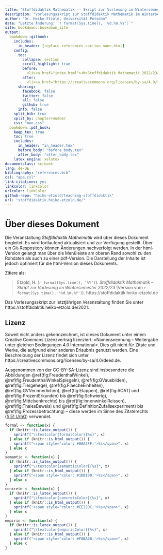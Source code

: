 ```yaml
---
title: "Stoffdidaktik Mathematik -- Skript zur Vorlesung im Wintersemester 2022/23"
description: "Vorlesungsskript zur Stoffdidaktik Mathematik im Wintersemester 2022/23 an der Universität Potsdam bei Dr. Heiko Etzold"
author: "Dr. Heiko Etzold, Universität Potsdam"
date: "Letzte Änderung: `r format(Sys.time(), '%d.%m.%Y')`"
site: bookdown::bookdown_site
output:
  bookdown::gitbook:
    includes:
      in_header: [replace-references-section-name.html]
    config:
      toc:
        collapse: section 
        scroll_highlight: true
        before: 
          <li><a href="index.html"><b>Stoffdidaktik Mathematik 2022/23</b></a></li>
        after:
          <li><a href="https://creativecommons.org/licenses/by-sa/4.0/" style="display:inline;"><img style="vertical-align:middle;" src="pictures/by-sa.png" height="20px"/></a>Heiko Etzold, 2023</li>
      sharing:
        facebook: false
        twitter: false
        all: false
        github: true
      info: false
    split_bib: true
    split_by: chapter+number
    css: "own.css"
  bookdown::pdf_book:
    keep_tex: true
    toc: true
    includes:
      in_header: "in_header.tex"
      before_body: "before_body.tex"
      after_body: "after_body.tex"
    latex_engine: xelatex
documentclass: scrbook
lang: de-DE
bibliography: "references.bib"
csl: "apa.csl"
link-citations: yes
linkcolor: linkColor
urlcolor: linkColor
github-repo: "heiko-etzold/teaching-stoffdidaktik"
url: "stoffdidaktik.heiko-etzold.de/"
---
```


# Über dieses Dokument {-}

  
Die Veranstaltung *Stoffdidaktik Mathematik* wird über dieses Dokument begleitet. Es wird fortlaufend aktualisiert und zur Verfügung gestellt. Über ein Git-Respository können Änderungen nachverfolgt werden. In der html-Version gelangt man über die Menüleiste am oberen Rand sowohl zu den Rohdaten als auch zu einer pdf-Version. Die Darstellung der Inhalte ist jedoch optimiert für die html-Version dieses Dokuments.

Zitiere als: 

> Etzold, H. (`r format(Sys.time(), '%Y')`). *Stoffdidaktik Mathematik -- Skript zur Vorlesung im Wintersemester 2022/23* (Version vom `r format(Sys.time(), '%d.%m.%Y')`). https://stoffdidaktik.heiko-etzold.de


Das Vorlesungsskript zur letztjährigen Veranstaltung finden Sie unter https://stoffdidaktik.heiko-etzold.de/2021.


## Lizenz {.unnumbered .unlisted}
Soweit nicht anders gekennzeichnet, ist dieses Dokument unter einem Creative Commons Lizenzvertrag lizenziert: »Namensnennung – Weitergabe unter gleichen Bedingungen 4.0 International«. Dies gilt nicht für Zitate und Werke, die aufgrund einer anderen Erlaubnis genutzt werden.
Eine Beschreibung der Lizenz findet sich unter https://creativecommons.org/licenses/by-sa/4.0/deed.de.

Ausgenommen von der CC-BY-SA-Lizenz sind insbesondere die Abbildungen \@ref(fig:FreudenthalWinkel), \@ref(fig:FreudenthalWinkelSpiegeln), \@ref(fig:GVausbilden), \@ref(fig:Tiergehege), \@ref(fig:FlaecheEinheiten), \@ref(fig:GVVerinnerlichen), \@ref(fig:Etappen), \@ref(fig:ACAT) und \@ref(fig:ProzentErkunden) bis \@ref(fig:Schwierig), \@ref(fig:Mittelsenkrechte) bis \@ref(fig:InnenwinkelReissen), \@ref(fig:ThalesBeweis) und \@ref(fig:DefinitionZufallsexperiment) bis \@ref(fig:Prozessbetrachtung) -- diese werden im Sinne des Zitaterechts ([§ 51 UrhG](https://www.gesetze-im-internet.de/urhg/__51.html)) verwendet.


```r
formal <- function(x) {
  if (knitr::is_latex_output()) {
    sprintf("\\textcolor{formalColor}{%s}", x)
  } else if (knitr::is_html_output()) {
    sprintf("<span style='color: #00A2FF;'>%s</span>", x)
  } else x
}
semantic <- function(x) {
  if (knitr::is_latex_output()) {
    sprintf("\\textcolor{semanticColor}{%s}", x)
  } else if (knitr::is_html_output()) {
    sprintf("<span style='color: #1DB100;'>%s</span>", x)
  } else x
}
concrete <- function(x) {
  if (knitr::is_latex_output()) {
    sprintf("\\textcolor{concreteColor}{%s}", x)
  } else if (knitr::is_html_output()) {
    sprintf("<span style='color: #EE220C;'>%s</span>", x)
  } else x
}
empiric <- function(x) {
  if (knitr::is_latex_output()) {
    sprintf("\\textcolor{empiricColor}{%s}", x)
  } else if (knitr::is_html_output()) {
    sprintf("<span style='color: #F8BA00;'>%s</span>", x)
  } else x
}
```


